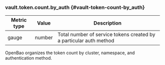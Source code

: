 ### vault.token.count.by_auth {#vault-token-count-by_auth}

Metric type | Value   | Description
----------- | ------- | -----------
gauge       | number  | Total number of service tokens created by a particular auth method

OpenBao organizes the token count by cluster, namespace, and authentication
method.
